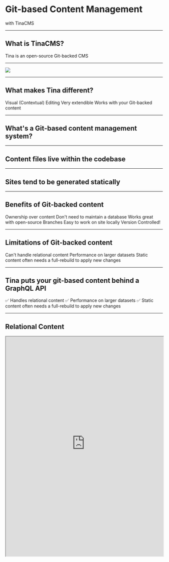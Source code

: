 <SlidePage>

<Cover>

# Git-based Content Management

with TinaCMS

</Cover>

---

## What is TinaCMS?

Tina is an open-source Git-backed CMS

---

<img src="https://res.cloudinary.com/forestry-demo/image/upload/v1619023278/tina-cms-visual-editing.gif" />

---

## What makes Tina different?

<Steps>
  <Step>Visual (Contextual) Editing</Step>
  <Step>Very extendible</Step>
  <Step>Works with your Git-backed content</Step>
</Steps>

---

## What's a Git-based content management system?

---

## Content files live within the codebase

---

## Sites tend to be generated statically

---

## Benefits of Git-backed content

<Steps>
  <Step>Ownership over content</Step>
  <Step>Don't need to maintain a database</Step>
  <Step>Works great with open-source</Step>
  <Step>Branches</Step>
  <Step>Easy to work on site locally</Step>
  <Step>Version Controlled!</Step>
</Steps>

---

## Limitations of Git-backed content

<Steps>
  <Step>Can't handle relational content</Step>
  <Step>Performance on larger datasets</Step>
  <Step>Static content often needs a full-rebuild to apply new changes</Step>
</Steps>

---

## Tina puts your git-based content behind a GraphQL API

<Steps>
  <Step>✅ Handles relational content</Step>
  <Step>✅ Performance on larger datasets</Step>
  <Step>✅ Static content often needs a full-rebuild to apply new changes</Step>
</Steps>

---

## Relational Content

<iframe
  src="https://tina-gql-playground.vercel.app/iframe/reference"
  width="100%"
  height="700px"
/>

---

## Performance on larger datasets: Tina Cloud's data-layer

<img src="https://tina.io/img/cloud-dashboard.png" />

---

## \"Static content often needs a full-rebuild to apply new changes\"

### No longer an issue thanks to:

<Steps>
  <Step>ISR</Step>
  <Step>Read-only tokens</Step>
</Steps>

---

## This slideshow brought to you by TinaCMS

---

## Thank you!

James O'Halloran

🐦 @jamespohalloran

http://johalloran.dev

<img src="https://mightypebble.com/wp-content/uploads/2015/08/SelfAvatar307.png" />

---

</SlidePage>
